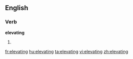 
==English==

===Verb===
'''elevating'''

# {{present participle of|[[elevate]]}}

[[fr:elevating]]
[[hu:elevating]]
[[ta:elevating]]
[[vi:elevating]]
[[zh:elevating]]